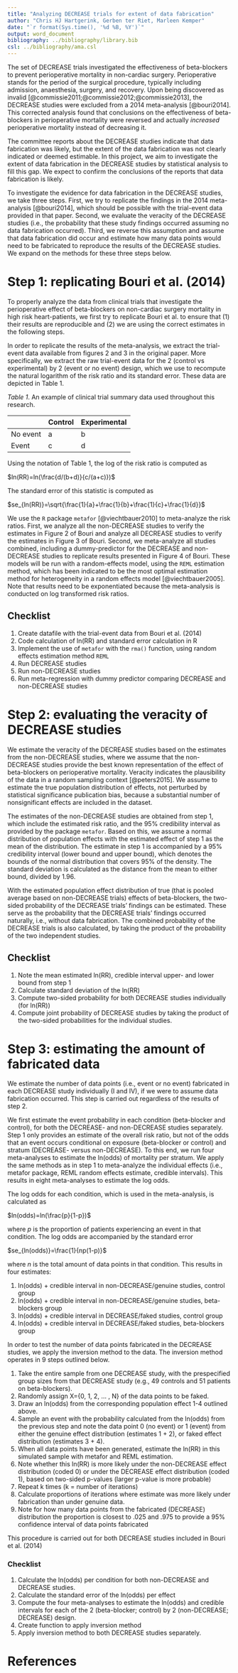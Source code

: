 ```yaml
---
title: "Analyzing DECREASE trials for extent of data fabrication"
author: "Chris HJ Hartgerink, Gerben ter Riet, Marleen Kemper"
date: "`r format(Sys.time(), '%d %B, %Y')`"
output: word_document
bibliography: ../bibliography/library.bib
csl: ../bibliography/ama.csl
---
```


The set of DECREASE trials investigated the effectiveness of beta-blockers to prevent perioperative mortality in non-cardiac surgery. Perioperative stands for the period of the surgical procedure, typically including admission, anaesthesia, surgery, and recovery. Upon being discovered as invalid [@commissie2011;@commissie2012;@commissie2013], the DECREASE studies were excluded from a 2014 meta-analysis [@bouri2014]. This corrected analysis found that conclusions on the effectiveness of beta-blockers in perioperative mortality were reversed and actually *increased* perioperative mortality instead of decreasing it.

The committee reports about the DECREASE studies indicate that data fabrication was likely, but the extent of the data fabrication was not clearly indicated or deemed estimable. In this project, we aim to investigate the extent of data fabrication in the DECREASE studies by statistical analysis to fill this gap. We expect to confirm the conclusions of the reports that data fabrication is likely.

To investigate the evidence for data fabrication in the DECREASE studies, we take three steps. First, we try to replicate the findings in the 2014 meta-analysis [@bouri2014], which should be possible with the trial-event data provided in that paper. Second, we evaluate the veracity of the DECREASE studies (i.e., the probability that these study findings occurred assuming no data fabrication occurred). Third, we reverse this assumption and assume that data fabrication did occur and estimate how many data points would need to be fabricated to reproduce the results of the DECREASE studies. We expand on the methods for these three steps below.

# Step 1: replicating Bouri et al. (2014)

To properly analyze the data from clinical trials that investigate the perioperative effect of beta-blockers on non-cardiac surgery mortality in high risk heart-patients, we first try to replicate Bouri et al. to ensure that (1) their results are reproducible and (2) we are using the correct estimates in the following steps.

In order to replicate the results of the meta-analysis, we extract the trial-event data available from figures 2 and 3 in the original paper. More specifically, we extract the raw trial-event data for the 2 (control vs experimental) by 2 (event or no event) design, which we use to recompute the natural logarithm of the risk ratio and its standard error. These data are depicted in Table 1.

*Table 1*. An example of clinical trial summary data used throughout this research.

|          |   Control    | Experimental |
|----------|--------------|--------------|
| No event | a            | b            |
| Event    | c            | d            |

Using the notation of Table 1, the log of the risk ratio is computed as

$ln(RR)=ln(\frac{d/(b+d)}{c/(a+c)})$

The standard error of this statistic is computed as 

$se_{ln(RR)}=\sqrt{\frac{1}{a}+\frac{1}{b}+\frac{1}{c}+\frac{1}{d}}$

We use the `R` package `metafor` [@viechtbauer2010] to meta-analyze the risk ratios. First, we analyze all the non-DECREASE studies to verify the estimates in Figure 2 of Bouri and analyze all DECREASE studies to verify the estimates in Figure 3 of Bouri. Second, we meta-analyze all studies combined, including a dummy-predictor for the DECREASE and non-DECREASE studies to replicate results presented in Figure 4 of Bouri. These models will be run with a random-effects model, using the `REML` estimation method, which has been indicated to be the most optimal estimation method for heterogeneity in a random effects model [@viechtbauer2005]. Note that results need to be exponentiated because the meta-analysis is conducted on log transformed risk ratios.

## Checklist

1. Create datafile with the trial-event data from Bouri et al. (2014)
2. Code calculation of ln(RR) and standard error calculation in R
3. Implement the use of `metafor` with the `rma()` function, using random effects estimation method `REML`
4. Run DECREASE studies
5. Run non-DECREASE studies
6. Run meta-regression with dummy predictor comparing DECREASE and non-DECREASE studies

# Step 2: evaluating the veracity of DECREASE studies

We estimate the veracity of the DECREASE studies based on the estimates from the non-DECREASE studies, where we assume that the non-DECREASE studies provide the best known representation of the effect of beta-blockers on perioperative mortality. Veracity indicates the plausibility of the data in a random sampling context [@peters2015]. We assume to estimate the true population distribution of effects, not perturbed by statistical significance publication bias, because a substantial number of nonsignificant effects are included in the dataset.

The estimates of the non-DECREASE studies are obtained from step 1, which include the estimated risk ratio, and the 95% credibility interval as provided by the package `metafor`. Based on this, we assume a normal distribution of population effects with the estimated effect of step 1 as the mean of the distribution. The estimate in step 1 is accompanied by a 95% credibility interval (lower bound and upper bound), which denotes the bounds of the normal distribution that covers 95% of the density. The standard deviation is calculated as the distance from the mean to either bound, divided by 1.96. 

With the estimated population effect distribution of true (that is pooled average based on non-DECREASE trials) effects of beta-blockers, the two-sided probability of the DECREASE trials’ findings can be estimated. These serve as the probability that the DECREASE trials’ findings occurred naturally, i.e., without data fabrication. The combined probability of the DECREASE trials is also calculated, by taking the product of the probability of the two independent studies.

## Checklist

1. Note the mean estimated ln(RR), credible interval upper- and lower bound from step 1
2. Calculate standard deviation of the ln(RR)
3. Compute two-sided probability for both DECREASE studies individually (for ln(RR))
4. Compute joint probability of DECREASE studies by taking the product of the two-sided probabilities for the individual studies.

# Step 3: estimating the amount of fabricated data

We estimate the number of data points (i.e., event or no event) fabricated in each DECREASE study individually (I and IV), if we were to assume data fabrication occurred. This step is carried out regardless of the results of step 2. 

We first estimate the event probability in each condition (beta-blocker and control), for both the DECREASE- and non-DECREASE studies separately. Step 1 only provides an estimate of the overall risk ratio, but not of the odds that an event occurs conditional on exposure (beta-blocker or control) and stratum (DECREASE- versus non-DECREASE). To this end, we run four meta-analyses to estimate the ln(odds) of mortality per stratum. We apply the same methods as in step 1 to meta-analyze the individual effects (i.e., metafor package, REML random effects estimate, credible intervals). This results in eight meta-analyses to estimate the log odds. 

The log odds for each condition, which is used in the meta-analysis, is calculated as 

$ln(odds)=ln(\frac{p}{1-p})$

where *p* is the proportion of patients experiencing an event in that condition. The log odds are accompanied by the standard error 

$se_{ln(odds)}=\frac{1}{np(1-p)}$

where *n* is the total amount of data points in that condition. This results in four estimates:

1. ln(odds) + credible interval in non-DECREASE/genuine studies, control group
2. ln(odds) + credible interval in non-DECREASE/genuine studies, beta-blockers group
3. ln(odds) + credible interval in DECREASE/faked studies, control group
4. ln(odds) + credible interval in DECREASE/faked studies, beta-blockers group

In order to test the number of data points fabricated in the DECREASE studies, we apply the inversion method to the data. The inversion method operates in 9 steps outlined below. 

1. Take the entire sample from one DECREASE study, with the prespecified group sizes from that DECREASE study (e.g., 49 controls and 51 patients on beta-blockers). 
2. Randomly assign X={0, 1, 2, … , N} of the data points to be faked. 
3. Draw an ln(odds) from the corresponding population effect 1-4 outlined above. 
4. Sample an event with the probability calculated from the ln(odds) from the previous step and note the data point 0 (no event) or 1 (event) from either the genuine effect distribution (estimates 1 + 2), or faked effect distribution (estimates 3 + 4). 
5. When all data points have been generated, estimate the ln(RR) in this simulated sample with metafor and REML estimation.
6. Note whether this ln(RR) is more likely under the non-DECREASE effect distribution (coded 0) or under the DECREASE effect distribution (coded 1), based on two-sided p-values (larger p-value is more probable)
7. Repeat k times (k = number of iterations)
8. Calculate proportions of iterations where estimate was more likely under fabrication than under genuine data.
9. Note for how many data points from the fabricated (DECREASE) distribution the proportion is closest to .025 and .975 to provide a 95% confidence interval of data points fabricated

This procedure is carried out for both DECREASE studies included in Bouri et al. (2014)

### Checklist

1. Calculate the ln(odds) per condition for both non-DECREASE and DECREASE studies.
2. Calculate the standard error of the ln(odds) per effect
3. Compute the four meta-analyses to estimate the ln(odds) and credible intervals for each of the 2 (beta-blocker; control) by 2 (non-DECREASE; DECREASE) design.
4. Create function to apply inversion method
5. Apply inversion method to both DECREASE studies separately.

# References